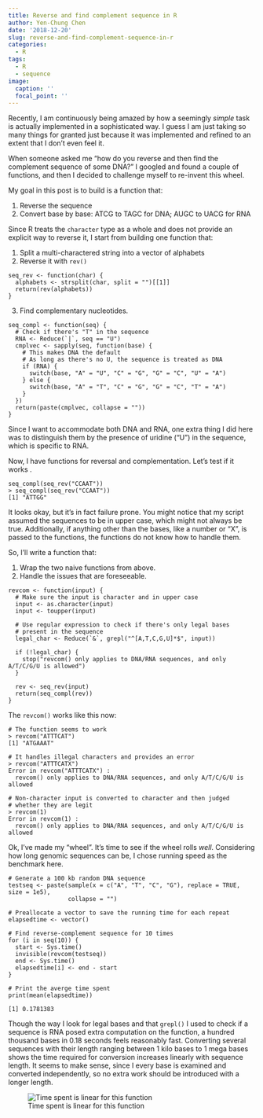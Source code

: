 ```yaml
---
title: Reverse and find complement sequence in R
author: Yen-Chung Chen
date: '2018-12-20'
slug: reverse-and-find-complement-sequence-in-r
categories:
  - R
tags:
  - R
  - sequence
image:
  caption: ''
  focal_point: ''
---
```

Recently, I am continuously being amazed by how a seemingly *simple*
task is actually implemented in a sophisticated way. I guess I am just
taking so many things for granted just because it was implemented and
refined to an extent that I don’t even feel it.

When someone asked me “how do you reverse and then find the complement
sequence of some DNA?” I googled and found a couple of functions, and
then I decided to challenge myself to re-invent this wheel.

My goal in this post is to build is a function that:

1.  Reverse the sequence
2.  Convert base by base: ATCG to TAGC for DNA; AUGC to
    UACG for RNA

Since R treats the `character` type as a whole and does not provide an
explicit way to reverse it, I start from building one function that:

1.  Split a multi-charactered string into a vector of
    alphabets
2.  Reverse it with `rev()`

```
seq_rev <- function(char) {
  alphabets <- strsplit(char, split = "")[[1]]
  return(rev(alphabets))
}
```

3. Find complementary nucleotides.

```
seq_compl <- function(seq) {
  # Check if there's "T" in the sequence
  RNA <- Reduce(`|`, seq == "U")
  cmplvec <- sapply(seq, function(base) {
    # This makes DNA the default
    # As long as there's no U, the sequence is treated as DNA
    if (RNA) {
      switch(base, "A" = "U", "C" = "G", "G" = "C", "U" = "A")
    } else {
      switch(base, "A" = "T", "C" = "G", "G" = "C", "T" = "A")
    }
  })
  return(paste(cmplvec, collapse = ""))
}
```

Since I want to accommodate both DNA and RNA, one extra thing I did here
was to distinguish them by the presence of uridine (“U”) in the
sequence, which is specific to RNA.

Now, I have functions for reversal and complementation. Let’s test if it
works .

```
seq_compl(seq_rev("CCAAT"))
> seq_compl(seq_rev("CCAAT"))
[1] "ATTGG"
```

It looks okay, but it’s in fact failure prone. You might notice that my
script assumed the sequences to be in upper case, which might not always
be true. Additionally, if anything other than the bases, like a number
or “X”, is passed to the functions, the functions do not know how to
handle them.

So, I’ll write a function that:

1.  Wrap the two naive functions from above.
2.  Handle the issues that are foreseeable.

```
revcom <- function(input) {
  # Make sure the input is character and in upper case
  input <- as.character(input)
  input <- toupper(input)

  # Use regular expression to check if there's only legal bases
  # present in the sequence
  legal_char <- Reduce(`&`, grepl("^[A,T,C,G,U]*$", input))

  if (!legal_char) {
    stop("revcom() only applies to DNA/RNA sequences, and only A/T/C/G/U is allowed")
  }

  rev <- seq_rev(input)
  return(seq_compl(rev))
}
```

The `revcom()` works like this now:

```
# The function seems to work
> revcom("ATTTCAT")
[1] "ATGAAAT"

# It handles illegal characters and provides an error
> revcom("ATTTCATX")
Error in revcom("ATTTCATX") : 
  revcom() only applies to DNA/RNA sequences, and only A/T/C/G/U is allowed

# Non-character input is converted to character and then judged
# whether they are legit
> revcom(1)
Error in revcom(1) : 
  revcom() only applies to DNA/RNA sequences, and only A/T/C/G/U is allowed
```

Ok, I’ve made my “wheel”. It’s time to see if the wheel rolls *well*.
Considering how long genomic sequences can be, I chose running speed as
the benchmark here.

```
# Generate a 100 kb random DNA sequence
testseq <- paste(sample(x = c("A", "T", "C", "G"), replace = TRUE, size = 1e5),
                 collapse = "")

# Preallocate a vector to save the running time for each repeat
elapsedtime <- vector()

# Find reverse-complement sequence for 10 times
for (i in seq(10)) {
  start <- Sys.time()
  invisible(revcom(testseq))
  end <- Sys.time()
  elapsedtime[i] <- end - start
}
```

```
# Print the averge time spent
print(mean(elapsedtime))

[1] 0.1781383
```

Though the way I look for legal bases and that `grepl()` I used to check
if a sequence is RNA posed extra computation on the function, a hundred
thousand bases in 0.18 seconds feels reasonably fast. Converting several
sequences with their length ranging between 1 kilo bases to 1 mega bases
shows the time required for conversion increases linearly with sequence
length. It seems to make sense, since I every base is examined and
converted independently, so no extra work should be introduced with a
longer length.

![Time spent is linear for this function](/img/2018_12_20_running_time.png)
